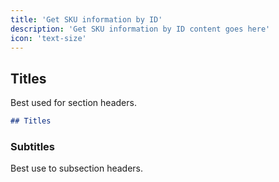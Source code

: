 ```yaml
---
title: 'Get SKU information by ID'
description: 'Get SKU information by ID content goes here'
icon: 'text-size'
---
```


## Titles

Best used for section headers.

```md
## Titles
```

### Subtitles

Best use to subsection headers.